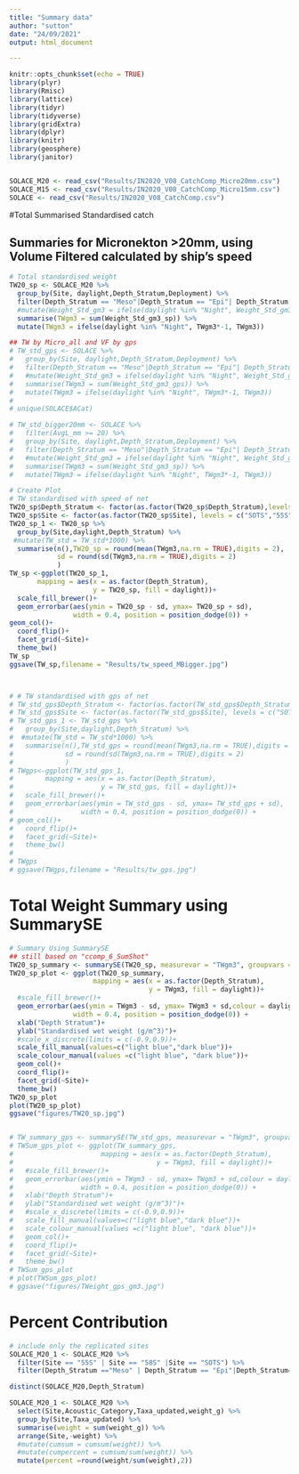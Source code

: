 ```yaml
---
title: "Summary data"
author: "sutton"
date: "24/09/2021"
output: html_document

---
```


```r
knitr::opts_chunk$set(echo = TRUE)
library(plyr)
library(Rmisc)
library(lattice)
library(tidyr)
library(tidyverse)
library(gridExtra)
library(dplyr)
library(knitr)
library(geosphere)
library(janitor)


SOLACE_M20 <- read_csv("Results/IN2020_V08_CatchComp_Micro20mm.csv")
SOLACE_M15 <- read_csv("Results/IN2020_V08_CatchComp_Micro15mm.csv")
SOLACE <- read_csv("Results/IN2020_V08_CatchComp.csv")
```


#Total Summarised Standardised catch


## Summaries for Micronekton >20mm, using Volume Filtered calculated by ship's speed
```r
# Total standardised weight
TW20_sp <- SOLACE_M20 %>% 
  group_by(Site, daylight,Depth_Stratum,Deployment) %>% 
  filter(Depth_Stratum == "Meso"|Depth_Stratum == "Epi"| Depth_Stratum =="Lmeso") %>% 
  #mutate(Weight_Std_gm3 = ifelse(daylight %in% "Night", Weight_Std_gm3*-1, weight_g)) %>% 
  summarise(TWgm3 = sum(Weight_Std_gm3_sp)) %>% 
  mutate(TWgm3 = ifelse(daylight %in% "Night", TWgm3*-1, TWgm3)) 

## TW by Micro_all and VF by gps
# TW_std_gps <- SOLACE %>% 
#   group_by(Site, daylight,Depth_Stratum,Deployment) %>% 
#   filter(Depth_Stratum == "Meso"|Depth_Stratum == "Epi"| Depth_Stratum =="Lmeso") %>% 
#   #mutate(Weight_Std_gm3 = ifelse(daylight %in% "Night", Weight_Std_gm3*-1, weight_g)) %>% 
#   summarise(TWgm3 = sum(Weight_Std_gm3_gps)) %>% 
#   mutate(TWgm3 = ifelse(daylight %in% "Night", TWgm3*-1, TWgm3)) 
# 
# unique(SOLACE$ACat)

# TW_std_bigger20mm <- SOLACE %>% 
#   filter(AvgL_mm >= 20) %>% 
#   group_by(Site, daylight,Depth_Stratum,Deployment) %>% 
#   filter(Depth_Stratum == "Meso"|Depth_Stratum == "Epi"| Depth_Stratum =="Lmeso") %>% 
#   #mutate(Weight_Std_gm3 = ifelse(daylight %in% "Night", Weight_Std_gm3*-1, weight_g)) %>% 
#   summarise(TWgm3 = sum(Weight_Std_gm3_sp)) %>% 
#   mutate(TWgm3 = ifelse(daylight %in% "Night", TWgm3*-1, TWgm3)) 

# Create Plot
# TW standardised with speed of net
TW20_sp$Depth_Stratum <- factor(as.factor(TW20_sp$Depth_Stratum),levels = c("Lmeso", "Meso", "Epi"))
TW20_sp$Site <- factor(as.factor(TW20_sp$Site), levels = c("SOTS","55S","58S"))
TW20_sp_1 <- TW20_sp %>%
  group_by(Site,daylight,Depth_Stratum) %>%
 #mutate(TW_std = TW_std*1000) %>%
  summarise(n(),TW20_sp = round(mean(TWgm3,na.rm = TRUE),digits = 2),
            sd = round(sd(TWgm3,na.rm = TRUE),digits = 2)
            )
TW_sp <-ggplot(TW20_sp_1,
       mapping = aes(x = as.factor(Depth_Stratum),
                     y = TW20_sp, fill = daylight))+
  scale_fill_brewer()+
  geom_errorbar(aes(ymin = TW20_sp - sd, ymax= TW20_sp + sd),
                width = 0.4, position = position_dodge(0)) +
geom_col()+
  coord_flip()+
  facet_grid(~Site)+
  theme_bw()
TW_sp
ggsave(TW_sp,filename = "Results/tw_speed_MBigger.jpg")



# # TW standardised with gps of net
# TW_std_gps$Depth_Stratum <- factor(as.factor(TW_std_gps$Depth_Stratum),levels = c("Lmeso", "Meso", "Epi"))
# TW_std_gps$Site <- factor(as.factor(TW_std_gps$Site), levels = c("SOTS","55S","58S"))
# TW_std_gps_1 <- TW_std_gps %>%
#   group_by(Site,daylight,Depth_Stratum) %>%
#  #mutate(TW_std = TW_std*1000) %>%
#   summarise(n(),TW_std_gps = round(mean(TWgm3,na.rm = TRUE),digits = 2),
#             sd = round(sd(TWgm3,na.rm = TRUE),digits = 2)
#             )
# TWgps<-ggplot(TW_std_gps_1,
#        mapping = aes(x = as.factor(Depth_Stratum),
#                      y = TW_std_gps, fill = daylight))+
#   scale_fill_brewer()+
#   geom_errorbar(aes(ymin = TW_std_gps - sd, ymax= TW_std_gps + sd),
#                 width = 0.4, position = position_dodge(0)) +
# geom_col()+
#   coord_flip()+
#   facet_grid(~Site)+
#   theme_bw()
# 
# TWgps 
# ggsave(TWgps,filename = "Results/tw_gps.jpg")
```

# Total Weight Summary using SummarySE
```r
# Summary Using SummarySE 
## still based on "ccomp_6_SumShot"
TW20_sp_summary <- summarySE(TW20_sp, measurevar = "TWgm3", groupvars = c("Site", "daylight", "Depth_Stratum"))
TW20_sp_plot <- ggplot(TW20_sp_summary,
                     mapping = aes(x = as.factor(Depth_Stratum),
                                   y = TWgm3, fill = daylight))+
  #scale_fill_brewer()+
  geom_errorbar(aes(ymin = TWgm3 - sd, ymax= TWgm3 + sd,colour = daylight),
                width = 0.4, position = position_dodge(0)) +
  xlab("Depth Stratum")+
  ylab("Standardised wet weight (g/m^3)")+
  #scale_x_discrete(limits = c(-0.9,0.9))+
  scale_fill_manual(values=c("light blue","dark blue"))+
  scale_colour_manual(values =c("light blue", "dark blue"))+
  geom_col()+
  coord_flip()+
  facet_grid(~Site)+
  theme_bw()
TW20_sp_plot
plot(TW20_sp_plot)
ggsave("figures/TW20_sp.jpg")


# TW_summary_gps <- summarySE(TW_std_gps, measurevar = "TWgm3", groupvars = c("Site", "daylight", "Depth_Stratum"))
# TWSum_gps_plot <- ggplot(TW_summary_gps,
#                      mapping = aes(x = as.factor(Depth_Stratum),
#                                    y = TWgm3, fill = daylight))+
#   #scale_fill_brewer()+
#   geom_errorbar(aes(ymin = TWgm3 - sd, ymax= TWgm3 + sd,colour = daylight),
#                 width = 0.4, position = position_dodge(0)) +
#   xlab("Depth Stratum")+
#   ylab("Standardised wet weight (g/m^3)")+
#   #scale_x_discrete(limits = c(-0.9,0.9))+
#   scale_fill_manual(values=c("light blue","dark blue"))+
#   scale_colour_manual(values =c("light blue", "dark blue"))+
#   geom_col()+
#   coord_flip()+
#   facet_grid(~Site)+
#   theme_bw()
# TWSum_gps_plot
# plot(TWSum_gps_plot)
# ggsave("figures/TWeight_gps_gm3.jpg")
```


# Percent Contribution
```r

# include only the replicated sites
SOLACE_M20_1 <- SOLACE_M20 %>% 
  filter(Site == "55S" | Site == "58S" |Site == "SOTS") %>% 
  filter(Depth_Stratum =="Meso" | Depth_Stratum == "Epi"|Depth_Stratum=="Lmeso") %>%   drop_na(Site)

distinct(SOLACE_M20,Depth_Stratum)

SOLACE_M20_1 <- SOLACE_M20 %>% 
  select(Site,Acoustic_Category,Taxa_updated,weight_g) %>% 
  group_by(Site,Taxa_updated) %>% 
  summarise(weight = sum(weight_g)) %>% 
  arrange(Site,-weight) %>% 
  #mutate(cumsum = cumsum(weight)) %>% 
  #mutate(cumpercent = cumsum/sum(weight)) %>% 
  mutate(percent =round(weight/sum(weight),2)) 
```

```r


```


